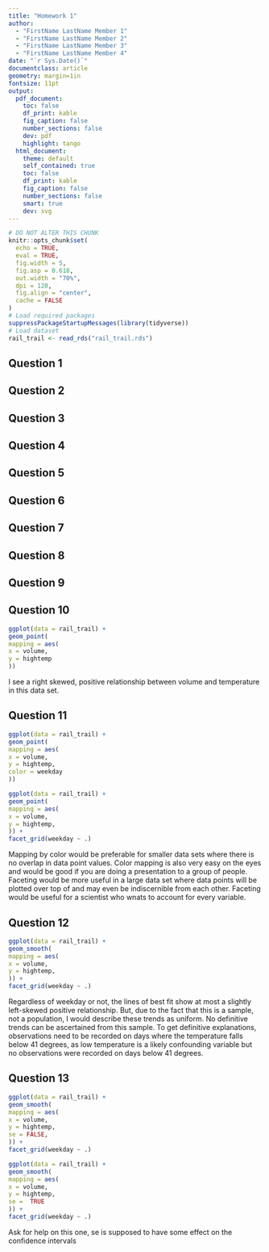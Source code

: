 ```yaml
---
title: "Homework 1"
author:
  - "FirstName LastName Member 1"
  - "FirstName LastName Member 2"
  - "FirstName LastName Member 3"
  - "FirstName LastName Member 4"
date: "`r Sys.Date()`"
documentclass: article
geometry: margin=1in
fontsize: 11pt
output:
  pdf_document:
    toc: false
    df_print: kable
    fig_caption: false
    number_sections: false
    dev: pdf
    highlight: tango
  html_document:
    theme: default
    self_contained: true
    toc: false
    df_print: kable
    fig_caption: false
    number_sections: false
    smart: true
    dev: svg
---
```


```r
# DO NOT ALTER THIS CHUNK
knitr::opts_chunk$set(
  echo = TRUE,
  eval = TRUE,
  fig.width = 5,
  fig.asp = 0.618,
  out.width = "70%",
  dpi = 120,
  fig.align = "center",
  cache = FALSE
)
# Load required packages
suppressPackageStartupMessages(library(tidyverse))
# Load dataset
rail_trail <- read_rds("rail_trail.rds")
```

## Question 1




## Question 2




## Question 3




## Question 4




## Question 5




## Question 6




## Question 7




## Question 8




## Question 9




## Question 10
```r
ggplot(data = rail_trail) +
geom_point(
mapping = aes(
x = volume, 
y = hightemp
))
```

I see a right skewed, positive relationship between volume and temperature in this data set.

## Question 11

```r
ggplot(data = rail_trail) +
geom_point(
mapping = aes(
x = volume, 
y = hightemp,
color = weekday
))
```

```r
ggplot(data = rail_trail) +
geom_point(
mapping = aes(
x = volume, 
y = hightemp,
)) +
facet_grid(weekday ~ .)
```

Mapping by color would be preferable for smaller data sets where there is no overlap in data point values. Color mapping is also very easy on the eyes and would be good if you are doing a presentation to a group of people. Faceting would be more useful in a large data set where data points will be plotted over top of and may even be indiscernible from each other. Faceting would be useful for a scientist who wnats to account for every variable.

## Question 12

```r
ggplot(data = rail_trail) +
geom_smooth(
mapping = aes(
x = volume, 
y = hightemp,
)) +
facet_grid(weekday ~ .)
```

Regardless of weekday or not, the lines of best fit show at most a slightly left-skewed positive relationship. But, due to the fact that this is a sample, not a population, I would describe these trends as uniform. No definitive trends can be ascertained from this sample. To get definitive explanations, observations need to be recorded on days where the temperature falls below 41 degrees, as low temperature is a likely confounding variable but no observations were recorded on days below 41 degrees.

## Question 13
```r
ggplot(data = rail_trail) +
geom_smooth(
mapping = aes(
x = volume, 
y = hightemp,
se = FALSE,
)) +
facet_grid(weekday ~ .)
```
```r
ggplot(data = rail_trail) +
geom_smooth(
mapping = aes(
x = volume, 
y = hightemp,
se =  TRUE
)) +
facet_grid(weekday ~ .)
```
Ask for help on this one, se is supposed to have some effect on the confidence intervals

